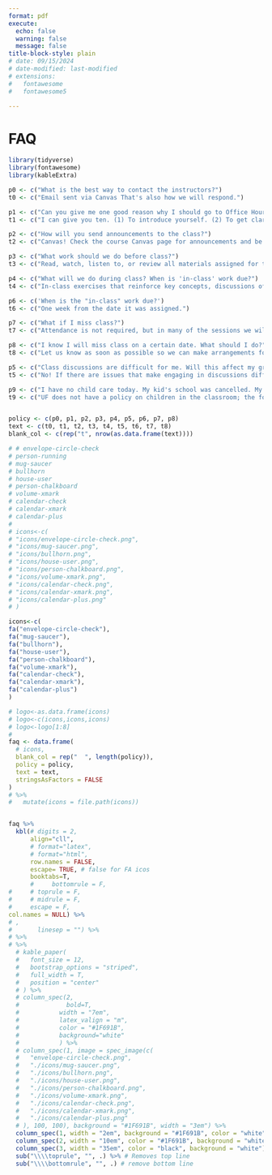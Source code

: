 ```yaml
---
format: pdf
execute:
  echo: false
  warning: false
  message: false
title-block-style: plain
# date: 09/15/2024
# date-modified: last-modified
# extensions:
#   fontawesome
#   fontawesome5

---
```


# FAQ

<!-- # FAQ {.unnumbered} -->

```r
library(tidyverse)
library(fontawesome)
library(kableExtra)
```

```r
p0 <- c("What is the best way to contact the instructors?")
t0 <- c("Email sent via Canvas That's also how we will respond.")

p1 <- c("Can you give me one good reason why I should go to Office Hours?")
t1 <- c("I can give you ten. (1) To introduce yourself. (2) To get clarification on assignments. (3) To discuss topics that came up in class. (4) There is free tea, coffee, or espresso in our lab kitchen. (5) You can check to make sure you understood the key points from a class session. (6) We can give you feedback on ideas for course projects.(7)  Get advice on successfully navigating college. (8) Ask questions about how to gain experience for your post-graduation goals. (9) To get help arranging a study group.(10) You don't need a good reason...just come on by.")

p2 <- c("How will you send announcements to the class?")
t2 <- c("Canvas! Check the course Canvas page for announcements and be sure you are recieving Canvas emails and updates.")

p3 <- c("What work should we do before class?")
t3 <- c("Read, watch, listen to, or review all materials assigned for the session. This material will set the stage for the in-class activities.")

p4 <- c("What will we do during class? When is 'in-class' work due?")
t4 <- c("In-class exercises that reinforce key concepts, discussions of the assigned readings, and let you practice skills in other assignments. Some are completed individually, while others require working in groups or pairs. Each activity will have instructions and a rubric; most are designed to be finished in class. ) In-class work is due one week from the date it was assigned.")

p6 <- c('When is the "in-class" work due?')
t6 <- c("One week from the date it was assigned.")

p7 <- c("What if I miss class?")
t7 <- c("Attendance is not required, but in many of the sessions we will be completing activities in class that count towards your grade. Most of these can be completed independently, but by doing them in class you will benefit from working collaboratively with the other students. Some of the in-class activities, however, can not be completed on your own. That's why only a subset of the in-class assignments count towards your grade and we offer extra credit.")

p8 <- c("I know I will miss class on a certain date. What should I do?")
t8 <- c("Let us know as soon as possible so we can make arrangements for you to review material you will miss and complete assignments.")

p5 <- c("Class discussions are difficult for me. Will this affect my grade?")
t5 <- c("No! If there are issues that make engaging in discussions difficult (e.g., shyness, language barriers, a medical condition), let us know and we will find alternative modes of participation.")

p9 <- c("I have no child care today. My kid's school was cancelled. My partner can't stay with our baby. What should I do? Can I bring my kid to class?")
t9 <- c("UF does not have a policy on children in the classroom; the following is my commitment to student-parents. I never want students to feel they have to choose between feeding their baby and their education. You and your nursing baby are welcome in class anytime; I also don't want parents to feel they must chose between attending class or staying home to care for kids, so occasionally bringing your kid to class because of a gap in child care is also acceptable. If you do bring your child to class, please sit close to the exit so that you can more easily step outside if you need to care for them (and so other students can continue learning). Non-parents in the class: please help by offering your seat near a door to parents. Finally, I understand that balancing school, childcare and perhaps also a job can be exhausting and a barrier to learning. I maintain the same high standards for all students in my class, and will work with you to find ways to balance your responsibilities as a parent and student. Let me know how I can help.")


policy <- c(p0, p1, p2, p3, p4, p5, p6, p7, p8)
text <- c(t0, t1, t2, t3, t4, t5, t6, t7, t8)
blank_col <- c(rep("t", nrow(as.data.frame(text))))

# # envelope-circle-check
# person-running
# mug-saucer
# bullhorn
# house-user
# person-chalkboard
# volume-xmark
# calendar-check
# calendar-xmark
# calendar-plus
#
# icons<-c(
# "icons/envelope-circle-check.png",
# "icons/mug-saucer.png",
# "icons/bullhorn.png",
# "icons/house-user.png",
# "icons/person-chalkboard.png",
# "icons/volume-xmark.png",
# "icons/calendar-check.png",
# "icons/calendar-xmark.png",
# "icons/calendar-plus.png"
# )

icons<-c(
fa("envelope-circle-check"),
fa("mug-saucer"),
fa("bullhorn"),
fa("house-user"),
fa("person-chalkboard"),
fa("volume-xmark"),
fa("calendar-check"),
fa("calendar-xmark"),
fa("calendar-plus")
)

# logo<-as.data.frame(icons)
# logo<-c(icons,icons,icons)
# logo<-logo[1:8]
#
faq <- data.frame(
  # icons,
  blank_col = rep("  ", length(policy)),
  policy = policy,
  text = text,
  stringsAsFactors = FALSE
)
# %>%
#   mutate(icons = file.path(icons))


faq %>%
  kbl(# digits = 2,
      align="cll",
      # format="latex",
      # format="html",
      row.names = FALSE,
      escape= TRUE, # false for FA icos
      booktabs=T,
      #     bottomrule = F,
#     # toprule = F,
#     # midrule = F,
#     escape = F,
col.names = NULL) %>% 
# ,
#       linesep = "") %>% 
# %>% 
# %>%
  # kable_paper(
  #   font_size = 12,
  #   bootstrap_options = "striped",
  #   full_width = T,
  #   position = "center"
  # ) %>%
  # column_spec(2,
  #             bold=T,
  #           width = "7em",
  #           latex_valign = "m",
  #           color = "#1F691B",
  #           background="white"
  #           ) %>%
  # column_spec(1, image = spec_image(c(
  #   "envelope-circle-check.png",
  #   "./icons/mug-saucer.png",
  #   "./icons/bullhorn.png",
  #   "./icons/house-user.png",
  #   "./icons/person-chalkboard.png",
  #   "./icons/volume-xmark.png",
  #   "./icons/calendar-check.png",
  #   "./icons/calendar-xmark.png",
  #   "./icons/calendar-plus.png"
  # ), 100, 100), background = "#1F691B", width = "3em") %>%
  column_spec(1, width = "2em", background = "#1F691B", color = "white", bold = T) %>%
  column_spec(2, width = "10em", color = "#1F691B", background = "white", bold = T) %>%
  column_spec(3, width = "35em", color = "black", background = "white") %>%
  sub("\\\\toprule", "", .) %>% # Removes top line
  sub("\\\\bottomrule", "", .) # remove bottom line
```
